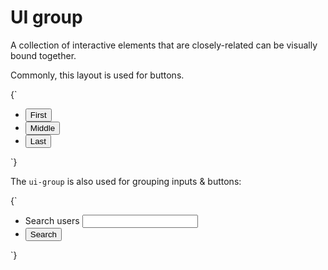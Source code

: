 
<Meta title="Organisms/UI group" />

# UI group

A collection of interactive elements that are closely-related can be visually bound together.

Commonly, this layout is used for buttons.

<Canvas>
  <Story name="UI group - buttons">
    {`
      <ul class="o-ui-group u-flex a-list-reset">
        <li>
          <button type="button" class="a-button a-button--ui o-ui-group__item u-round-0--tr u-round-0--br">First</button>
        </li>
        <li>
          <button type="button" class="a-button a-button--ui o-ui-group__item u-round-0">Middle</button>
        </li>
        <li>
          <button type="button" class="a-button a-button--ui u-round-0--tl u-round-0--bl">Last</button>
        </li>
      </ul>
    `}
  </Story>
</Canvas>

The `ui-group` is also used for grouping inputs & buttons:

<Canvas>
  <Story name="UI group - input & button">
    {`
      <ul class="o-ui-group u-flex a-list-reset">
        <li class="u-flex">
          <label for="search_users" class="u-sr-only">Search users</label>
          <input type="search" id="search_users" class="o-ui-group__item u-round-0--tr u-round-0--br" />
        </li>
        <li class="u-flex">
          <button type="button" class="a-button a-button--ui u-round-0--tl u-round-0--bl">Search</button>
        </li>
      </ul>
    `}
  </Story>
</Canvas>
